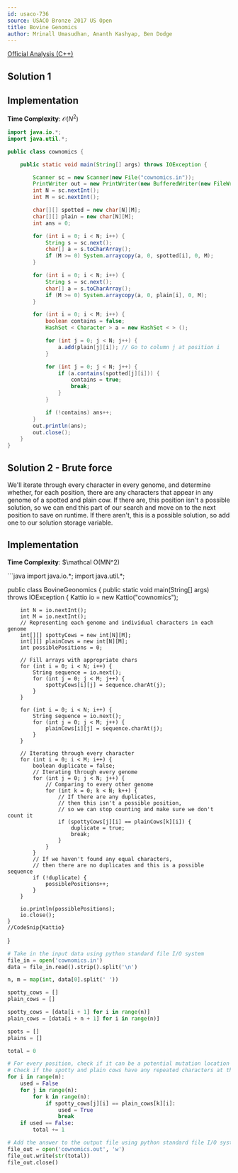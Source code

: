 ```yaml
---
id: usaco-736
source: USACO Bronze 2017 US Open
title: Bovine Genomics
author: Mrinall Umasudhan, Ananth Kashyap, Ben Dodge
---
```


[Official Analysis (C++)](http://www.usaco.org/current/data/sol_cownomics_bronze_open17.html)

## Solution 1

<LanguageSection>

<JavaSection>

## Implementation

**Time Complexity**: $\mathcal O(N^2)$

```java
import java.io.*;
import java.util.*;

public class cownomics {

	public static void main(String[] args) throws IOException {

		Scanner sc = new Scanner(new File("cownomics.in"));
		PrintWriter out = new PrintWriter(new BufferedWriter(new FileWriter("cownomics.out")));
		int N = sc.nextInt();
		int M = sc.nextInt();

		char[][] spotted = new char[N][M];
		char[][] plain = new char[N][M];
		int ans = 0;

		for (int i = 0; i < N; i++) {
			String s = sc.next();
			char[] a = s.toCharArray();
			if (M >= 0) System.arraycopy(a, 0, spotted[i], 0, M);
		}

		for (int i = 0; i < N; i++) {
			String s = sc.next();
			char[] a = s.toCharArray();
			if (M >= 0) System.arraycopy(a, 0, plain[i], 0, M);
		}

		for (int i = 0; i < M; i++) {
			boolean contains = false;
			HashSet < Character > a = new HashSet < > ();

			for (int j = 0; j < N; j++) {
				a.add(plain[j][i]); // Go to column j at position i
			}

			for (int j = 0; j < N; j++) {
				if (a.contains(spotted[j][i])) {
					contains = true;
					break;
				}
			}

			if (!contains) ans++;
		}
		out.println(ans);
		out.close();
	}
}
```

</JavaSection>

</LanguageSection>

## Solution 2 - Brute force

We'll iterate through every character in every genome, and determine whether, for each position, there are any characters that appear in any genome of a spotted and plain cow. If there are, this position isn't a possible solution, so we can end this part of our search and move on to the next position to save on runtime. If there aren't, this is a possible solution, so add one to our solution storage variable. 

## Implementation
**Time Complexity**: $\mathcal O(MN^2)

<LanguageSection>

<JavaSection>
```java 
import java.io.*;
import java.util.*;

public class BovineGeonomics {
	public static void main(String[] args) throws IOException {
		Kattio io = new Kattio("cownomics");

		int N = io.nextInt();
		int M = io.nextInt();
		// Representing each genome and individual characters in each genome
		int[][] spottyCows = new int[N][M];
		int[][] plainCows = new int[N][M];
		int possiblePositions = 0;

		// Fill arrays with appropriate chars
		for (int i = 0; i < N; i++) {
			String sequence = io.next();
			for (int j = 0; j < M; j++) {
				spottyCows[i][j] = sequence.charAt(j);
			}
		}

		for (int i = 0; i < N; i++) {
			String sequence = io.next();
			for (int j = 0; j < M; j++) {
				plainCows[i][j] = sequence.charAt(j);
			}
		}

		// Iterating through every character
		for (int i = 0; i < M; i++) {
			boolean duplicate = false;
			// Iterating through every genome
			for (int j = 0; j < N; j++) {
				// Comparing to every other genome
				for (int k = 0; k < N; k++) {
					// If there are any duplicates,
					// then this isn't a possible position,
					// so we can stop counting and make sure we don't count it
					if (spottyCows[j][i] == plainCows[k][i]) {
						duplicate = true;
						break;
					}
				}
			}
			// If we haven't found any equal characters,
			// then there are no duplicates and this is a possible sequence
			if (!duplicate) {
				possiblePositions++;
			}
		}

		io.println(possiblePositions);
		io.close();
	}
	//CodeSnip{Kattio}
}

</JavaSection>

<PySection>

```py
# Take in the input data using python standard file I/O system
file_in = open('cownomics.in')
data = file_in.read().strip().split('\n')

n, m = map(int, data[0].split(' '))

spotty_cows = []
plain_cows = []

spotty_cows = [data[i + 1] for i in range(n)]
plain_cows = [data[i + n + 1] for i in range(n)]

spots = []
plains = []

total = 0

# For every position, check if it can be a potential mutation location
# Check if the spotty and plain cows have any repeated characters at this position
for i in range(m):
	used = False
	for j in range(n):
		for k in range(n):
			if spotty_cows[j][i] == plain_cows[k][i]:
				used = True
				break
	if used == False:
		total += 1

# Add the answer to the output file using python standard file I/O system
file_out = open('cownomics.out', 'w')
file_out.write(str(total))
file_out.close()
```

</PySection>

</LanguageSection>
